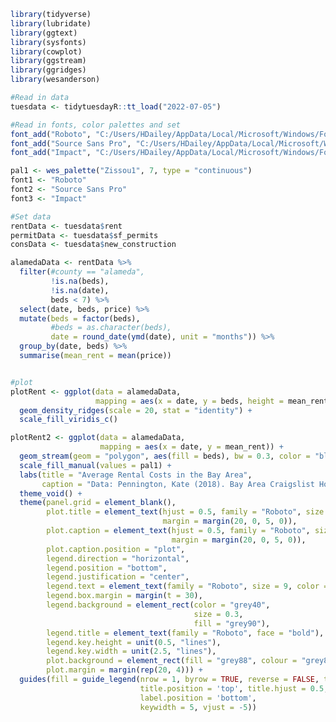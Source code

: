```r
library(tidyverse)
library(lubridate)
library(ggtext)
library(sysfonts)
library(cowplot)
library(ggstream)
library(ggridges)
library(wesanderson)
```

```r
#Read in data
tuesdata <- tidytuesdayR::tt_load("2022-07-05")

#Read in fonts, color palettes and set
font_add("Roboto", "C:/Users/HDailey/AppData/Local/Microsoft/Windows/Fonts/Roboto-Regular.ttf", "C:/Users/HDailey/AppData/Local/Microsoft/Windows/Fonts/Roboto-Bold.ttf")
font_add("Source Sans Pro", "C:/Users/HDailey/AppData/Local/Microsoft/Windows/Fonts/SourceSansPro-Regular.ttf", "C:/Users/HDailey/AppData/Local/Microsoft/Windows/Fonts/SourceSansPro-Bold.ttf")
font_add("Impact", "C:/Users/HDailey/AppData/Local/Microsoft/Windows/Fonts/Impact.ttf")

pal1 <- wes_palette("Zissou1", 7, type = "continuous")
font1 <- "Roboto"
font2 <- "Source Sans Pro"
font3 <- "Impact"

#Set data
rentData <- tuesdata$rent
permitData <- tuesdata$sf_permits
consData <- tuesdata$new_construction

alamedaData <- rentData %>%
  filter(#county == "alameda",
         !is.na(beds),
         !is.na(date),
         beds < 7) %>%
  select(date, beds, price) %>%
  mutate(beds = factor(beds),
         #beds = as.character(beds),
         date = round_date(ymd(date), unit = "months")) %>%
  group_by(date, beds) %>%
  summarise(mean_rent = mean(price))


#plot
plotRent <- ggplot(data = alamedaData,
                   mapping = aes(x = date, y = beds, height = mean_rent, fill = stat(y))) + 
  geom_density_ridges(scale = 20, stat = "identity") +
  scale_fill_viridis_c()

plotRent2 <- ggplot(data = alamedaData,
                    mapping = aes(x = date, y = mean_rent)) +
  geom_stream(geom = "polygon", aes(fill = beds), bw = 0.3, color = "black", lwd = 0.25) +
  scale_fill_manual(values = pal1) +
  labs(title = "Average Rental Costs in the Bay Area",
       caption = "Data: Pennington, Kate (2018). Bay Area Craigslist Housing Posts, 2000-2018.") +
  theme_void() +
  theme(panel.grid = element_blank(),
        plot.title = element_text(hjust = 0.5, family = "Roboto", size = 28, face = "bold",
                                  margin = margin(20, 0, 5, 0)),
        plot.caption = element_text(hjust = 0.5, family = "Roboto", size = 10, colour = "grey40",
                                    margin = margin(20, 0, 5, 0)),
        plot.caption.position = "plot",
        legend.direction = "horizontal",
        legend.position = "bottom",
        legend.justification = "center",
        legend.text = element_text(family = "Roboto", size = 9, color = "grey40", face = "bold"),
        legend.box.margin = margin(t = 30),
        legend.background = element_rect(color = "grey40",
                                         size = 0.3,
                                         fill = "grey90"),
        legend.title = element_text(family = "Roboto", face = "bold"), 
        legend.key.height = unit(0.5, "lines"),
        legend.key.width = unit(2.5, "lines"),
        plot.background = element_rect(fill = "grey88", colour = "grey88"),
        plot.margin = margin(rep(20, 4))) +
  guides(fill = guide_legend(nrow = 1, byrow = TRUE, reverse = FALSE, title = 'Number of Bedrooms',
                             title.position = 'top', title.hjust = 0.5,
                             label.position = 'bottom',
                             keywidth = 5, vjust = -5))
```
